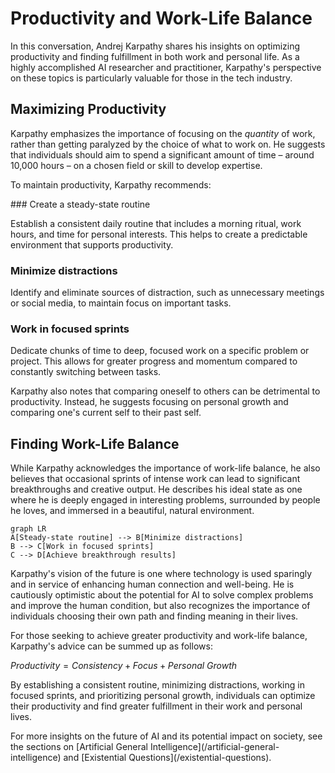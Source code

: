 
# Productivity and Work-Life Balance

In this conversation, Andrej Karpathy shares his insights on optimizing productivity and finding fulfillment in both work and personal life. As a highly accomplished AI researcher and practitioner, Karpathy's perspective on these topics is particularly valuable for those in the tech industry.

## Maximizing Productivity

Karpathy emphasizes the importance of focusing on the *quantity* of work, rather than getting paralyzed by the choice of what to work on. He suggests that individuals should aim to spend a significant amount of time – around 10,000 hours – on a chosen field or skill to develop expertise.

To maintain productivity, Karpathy recommends:

<Steps>
### Create a steady-state routine

Establish a consistent daily routine that includes a morning ritual, work hours, and time for personal interests. This helps to create a predictable environment that supports productivity.

### Minimize distractions

Identify and eliminate sources of distraction, such as unnecessary meetings or social media, to maintain focus on important tasks.

### Work in focused sprints

Dedicate chunks of time to deep, focused work on a specific problem or project. This allows for greater progress and momentum compared to constantly switching between tasks.
</Steps>

Karpathy also notes that comparing oneself to others can be detrimental to productivity. Instead, he suggests focusing on personal growth and comparing one's current self to their past self.

## Finding Work-Life Balance

While Karpathy acknowledges the importance of work-life balance, he also believes that occasional sprints of intense work can lead to significant breakthroughs and creative output. He describes his ideal state as one where he is deeply engaged in interesting problems, surrounded by people he loves, and immersed in a beautiful, natural environment.

```mermaid
graph LR
A[Steady-state routine] --> B[Minimize distractions]
B --> C[Work in focused sprints]
C --> D[Achieve breakthrough results]
```

Karpathy's vision of the future is one where technology is used sparingly and in service of enhancing human connection and well-being. He is cautiously optimistic about the potential for AI to solve complex problems and improve the human condition, but also recognizes the importance of individuals choosing their own path and finding meaning in their lives.

For those seeking to achieve greater productivity and work-life balance, Karpathy's advice can be summed up as follows:

$Productivity = Consistency + Focus + Personal\ Growth$

By establishing a consistent routine, minimizing distractions, working in focused sprints, and prioritizing personal growth, individuals can optimize their productivity and find greater fulfillment in their work and personal lives.

<Callout>
For more insights on the future of AI and its potential impact on society, see the sections on [Artificial General Intelligence](/artificial-general-intelligence) and [Existential Questions](/existential-questions).
</Callout>